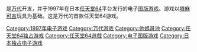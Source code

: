 {{expand|time=2015-02-10T07:39:08+00:00}}
{{unreferenced|time=2015-02-10T07:39:08+00:00}}
{{NoteTA
| G1=Games
}}

{{Infobox VG
| title = 塔麻可吉64
| japanese = 64で発見!!たまごっち みんなでたまごっちワールド
| image =
| caption =
| developer = [[万代|万代]]
| publisher = {{vgr|JP|万代}}
| series = [[塔麻可吉|塔麻可吉]]
| released = {{vgr|JP|1997年12月19日}}
| genre = [[图版游戏|图版]]
| modes = [[单人电子游戏|单人]]、[[多人电子游戏|多人]]
| platforms = [[任天堂64|任天堂64]]
}}

{{vgname|塔麻可吉64|ja=64で発見!!たまごっち みんなでたまごっちワールド}}是[[万代|万代]]开发，并于1997年在日本[[任天堂64|任天堂64]]平台发行的电子[[图版游戏|图版游戏]]。游戏以[[塔麻可吉|塔麻可吉]]玩具为基础。这是万代的首款任天堂64游戏。

{{DEFAULTSORT:64 de Hakken Tamagotchi Minna de Tamagotchi World}}
[[Category:1997年电子游戏|Category:1997年电子游戏]]
[[Category:万代游戏|Category:万代游戏]]
[[Category:他媽哥池|Category:他媽哥池]]
[[Category:任天堂64独占游戏|Category:任天堂64独占游戏]]
[[Category:任天堂64遊戲|Category:任天堂64遊戲]]
[[Category:电子图版游戏|Category:电子图版游戏]]
[[Category:日本独占电子游戏|Category:日本独占电子游戏]]

{{board-videogame-stub}}